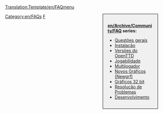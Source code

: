 <noinclude>[[Translation:Template/en/FAQmenu]]</noinclude><noinclude></noinclude><div style="float:right;width:150px;border:1px solid black;background:#F0F0F0;padding:15px;-moz-border-radius:5px;">
<span style="font-weight:bold">[[en/Archive/Community/FAQ]] series:</span>

* [[pt/Manual/FAQ Questões gerais|Questões gerais]]
* [[pt/Archive/Manual/FAQ Instalação|Instalação]]
* [[pt/Archive/Community/FAQ Versões de OpenTTD|Versões do OpenTTD]]
* [[pt/FAQ Jogabilidade|Jogabilidade]]
* [[pt/FAQ Multijogador|Multijogador]]
* [[pt/FAQ NewGRF|Novos Gráficos (Newgrf)]]
* [[pt/FAQ Gráficos 32 bit|Gráficos 32 bit]]
* [[pt/FAQ Resolução de Problemas|Resolução de Problemas]]
* [[pt/FAQ Desenvolvimento|Desenvolvimento]]
</div>
<includeonly>[[Category:en/FAQs]]</includeonly><noinclude>

[[Category:en/Manual/Base Set/Navigation|F]]
</noinclude>